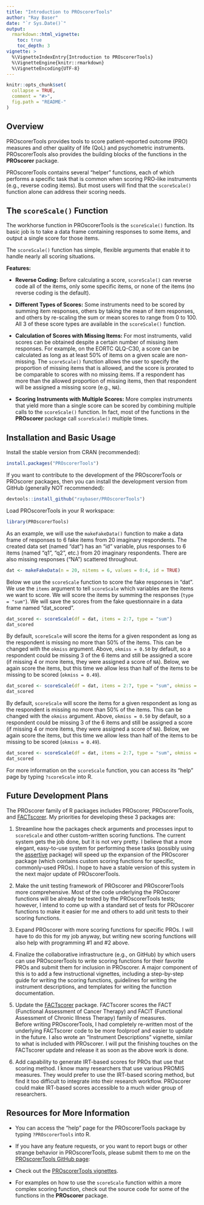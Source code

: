 ```yaml
---
title: "Introduction to PROscorerTools"
author: "Ray Baser"
date: "`r Sys.Date()`"
output: 
  rmarkdown::html_vignette:
    toc: true
    toc_depth: 3
vignette: >
  %\VignetteIndexEntry{Introduction to PROscorerTools}
  %\VignetteEngine{knitr::rmarkdown}
  %\VignetteEncoding{UTF-8}
---
```


```r
knitr::opts_chunk$set(
  collapse = TRUE,
  comment = "#>",
  fig.path = "README-"
)
```

## Overview

PROscorerTools provides tools to score patient-reported outcome (PRO) measures 
and other quality of life (QoL) and psychometric instruments.  PROscorerTools 
also provides the building blocks of the functions in the **PROscorer** package.

PROscorerTools contains several "helper" functions, each of which performs a
specific task that is common when scoring PRO-like instruments (e.g., reverse
coding items).  But most users will find that the `scoreScale()` function alone
can address their scoring needs.

## The `scoreScale()` Function

The workhorse function in PROscorerTools is the `scoreScale()` function. Its
basic job is to take a data frame containing responses to some items, and output
a single score for those items.

The `scoreScale()` function has simple, flexible arguments that enable it to
handle nearly all scoring situations.

__Features:__

*  __Reverse Coding:__ Before calculating a score, `scoreScale()` can reverse
code all of the items, only some specific items, or none of the items (no
reverse coding is the default).

*  __Different Types of Scores:__ Some instruments need to be scored by summing
item responses, others by taking the mean of item responses, and others by
re-scaling the sum or mean scores to range from 0 to 100.  All 3 of these score
types are available in the `scoreScale()` function.

*  __Calculation of Scores with Missing Items:__ For most instruments, valid
scores can be obtained despite a certain number of missing item responses.  For
example, on the EORTC QLQ-C30, a score can be calculated as long as at least 50%
of items on a given scale are non-missing.  The `scoreScale()` function allows
the user to specify the proportion of missing items that is allowed, and the
score is prorated to be comparable to scores with no missing items.  If a
respondent has more than the allowed proportion of missing items, then that
respondent will be assigned a missing score (e.g., `NA`).

*  __Scoring Instruments with Multiple Scores:__ More complex instruments that
yield more than a single score can be scored by combining multiple calls to the 
`scoreScale()` function.  In fact, most of the functions in the **PROscorer**
package call `scoreScale()` multiple times.



## Installation and Basic Usage

Install the stable version from CRAN (recommended):

```r
install.packages("PROscorerTools")
```

If you want to contribute to the development of the PROscorerTools or PROscorer
packages, then you can install the development version from GitHub (generally
NOT recommended):

```r
devtools::install_github("raybaser/PROscorerTools")
```

Load PROscorerTools in your R workspace:

```r
library(PROscorerTools)
```

As an example, we will use the `makeFakeData()` function to make a data frame of
responses to 6 fake items from 20 imaginary respondents.  The created data set
(named "dat") has an "id" variable, plus responses to 6 items (named "q1", "q2",
etc.) from 20 imaginary respondents.  There are also missing responses ("NA")
scattered throughout.

```r
dat <- makeFakeData(n = 20, nitems = 6, values = 0:4, id = TRUE)
```

Below we use the `scoreScale` function to score the fake responses in "dat".  We
use the `items` argument to tell `scoreScale` which variables are the items we
want to score.  We will score the items by summing the responses (`type =
"sum"`).  We will save the scores from the fake questionnaire in a data frame
named "dat_scored".

```r
dat_scored <- scoreScale(df = dat, items = 2:7, type = "sum")
dat_scored
```

By default, `scoreScale` will score the items for a given respondent as long as
the respondent is missing no more than 50% of the items.  This can be changed
with the `okmiss` argument.  Above, `okmiss = 0.50` by default, so a respondent
could be missing 3 of the 6 items and still be assigned a score (if missing 4 or
more items, they were assigned a score of `NA`).  Below, we again score the
items, but this time we allow less than half of the items to be missing to be
scored (`okmiss = 0.49`).

```r
dat_scored <- scoreScale(df = dat, items = 2:7, type = "sum", okmiss = 0.49)
dat_scored
```

By default, `scoreScale` will score the items for a given respondent as long as
the respondent is missing no more than 50% of the items.  This can be changed
with the `okmiss` argument.  Above, `okmiss = 0.50` by default, so a respondent
could be missing 3 of the 6 items and still be assigned a score (if missing 4 or
more items, they were assigned a score of `NA`).  Below, we again score the
items, but this time we allow less than half of the items to be missing to be
scored (`okmiss = 0.49`).

```r
dat_scored <- scoreScale(df = dat, items = 2:7, type = "sum", okmiss = 0.49)
dat_scored
```

For more information on the `scoreScale` function, you can access its "help"
page by typing `?scoreScale` into R.



## Future Development Plans
The PROscorer family of R packages includes PROscorer, PROscorerTools, and
[FACTscorer](https://CRAN.R-project.org/package=FACTscorer).  My priorities for
developing these 3 packages are:

1.  Streamline how the packages check arguments and processes input to
`scoreScale` and other custom-written scoring functions.  The current system 
gets the job done, but it is not very pretty.  I believe that a more elegant, 
easy-to-use system for performing these tasks (possibly using the
[assertive](https://CRAN.R-project.org/package=assertive) package) will speed up
the expansion of the PROscorer package (which contains custom scoring functions
for specific, commonly-used PROs).  I hope to have a stable version of this
system in the next major update of PROscorerTools.

2.  Make the unit testing framework of PROscorer and PROscorerTools more
comprehensive.  Most of the code underlying the PROscorer functions will be
already be tested by the PROscorerTools tests; however, I intend to come up with
a standard set of tests for PROscorer functions to make it easier for me and
others to add unit tests to their scoring functions.

3.  Expand PROscorer with more scoring functions for specific PROs.  I will have
to do this for my job anyway, but writing new scoring functions will also help
with programming #1 and #2 above.

4.  Finalize the collaborative infrastructure (e.g., on GitHub) by which users
can use PROscorerTools to write scoring functions for their favorite PROs and
submit them for inclusion in PROscorer.  A major component of this is to add a
few instructional vignettes, including a step-by-step guide for writing the
scoring functions, guidelines for writing the instrument descriptions, and
templates for writing the function documentation.

5.  Update the [FACTscorer](https://CRAN.R-project.org/package=FACTscorer)
package.  FACTscorer scores the FACT (Functional Assessment of Cancer Therapy)
and FACIT (Functional Assessment of Chronic Illness Therapy) family of measures.  
Before writing PROscorerTools, I had completely re-written most of the
underlying FACTscorer code to be more foolproof and easier to update in the
future.  I also wrote an "Instrument Descriptions" vignette, similar to what is
included with PROscorer.  I will put the finishing touches on the FACTscorer
update and release it as soon as the above work is done.

6.  Add capability to generate IRT-based scores for PROs that use that scoring
method.  I know many researchers that use various PROMIS measures.  They would
prefer to use the IRT-based scoring method, but find it too difficult to
integrate into their research workflow.  PROscorer could make IRT-based scores
accessible to a much wider group of researchers.



## Resources for More Information

* You can access the "help" page for the PROscorerTools package by typing
`?PROscorerTools` into R.

* If you have any feature requests, or you want to report bugs or other strange
behavior in PROscorerTools, please submit them to me on the [PROscorerTools
GitHub page](https://github.com/raybaser/PROscorerTools/issues):

* Check out the [PROscorerTools
vignettes](https://CRAN.R-project.org/package=PROscorerTools).

* For examples on how to use the `scoreScale` function within a more complex
scoring function, check out the source code for some of the functions in the
**PROscorer** package.
